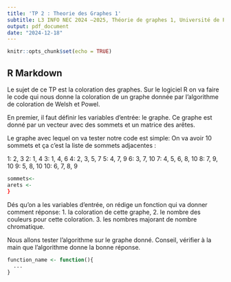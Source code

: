 ```yaml
---
title: 'TP 2 : Theorie des Graphes 1'
subtitle: L3 INFO NEC 2024 –2025, Théorie de graphes 1, Université de Pau et des Pays de l’Adour
output: pdf_document
date: "2024-12-18"
---
```


```r
knitr::opts_chunk$set(echo = TRUE)
```

## R Markdown
Le sujet de ce TP est la coloration des graphes. Sur le logiciel R on va faire le code 
qui nous donne la coloration de un graphe donnée par l'algorithme de coloration de Welsh et Powel.

En premier, il faut définir les variables d'entrée: le graphe. Ce graphe est 
donné par un vecteur avec des sommets et un matrice des arêtes.


Le graphe avec lequel on va tester notre code est simple: On va avoir 10 sommets 
et ça c'est la liste de sommets adjacentes : 

1: 2, 3
2: 1, 4
3: 1, 4, 6
4: 2, 3, 5, 7
5: 4, 7, 9
6: 3, 7, 10
7: 4, 5, 6, 8, 10
8: 7, 9, 10
9: 5, 8, 10
10: 6, 7, 8, 9


```r
sommets<- 
arets <-
}
```


Dés qu'on a les variables d'entrée, on rédige un fonction qui va donner comment réponse: 
1. la coloration de cette graphe,
2. le nombre des couleurs pour cette coloration. 
3. les nombres majorant de nombre chromatique. 

Nous allons tester l'algorithme sur le graphe donné. Conseil, vérifier à la main que 
l'algorithme donne la bonne réponse. 


```r
function_name <- function(){
  ...
}
```